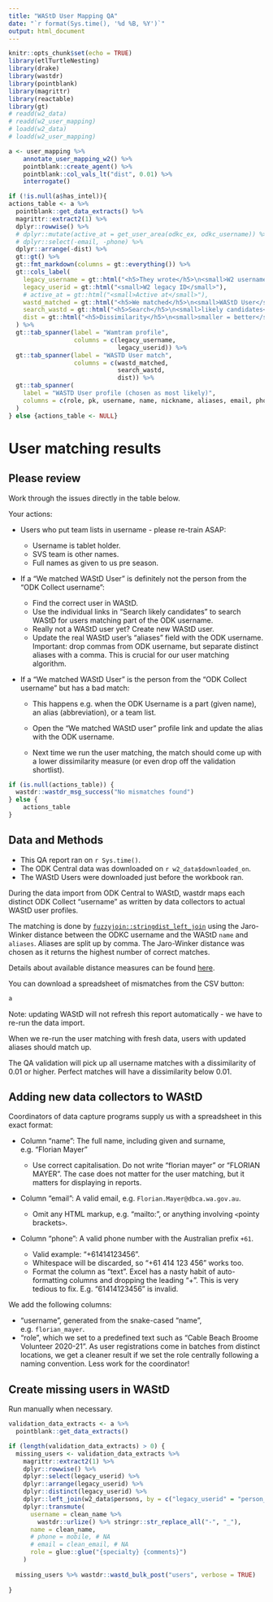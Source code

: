 ```yaml
---
title: "WAStD User Mapping QA"
date: "`r format(Sys.time(), '%d %B, %Y')`"
output: html_document
---
```


```{=html}
<style type="text/css">
.main-container {
  max-width: 100%;
  margin-left: auto;
  margin-right: auto;
}
</style>
```
```r
knitr::opts_chunk$set(echo = TRUE)
library(etlTurtleNesting)
library(drake)
library(wastdr)
library(pointblank)
library(magrittr)
library(reactable)
library(gt)
# readd(w2_data)
# readd(w2_user_mapping)
# loadd(w2_data)
# loadd(w2_user_mapping)
```


```r
a <- user_mapping %>%
    annotate_user_mapping_w2() %>%
    pointblank::create_agent() %>%
    pointblank::col_vals_lt("dist", 0.01) %>%
    interrogate()

if (!is.null(a$has_intel)){
actions_table <- a %>%
  pointblank::get_data_extracts() %>%
  magrittr::extract2(1) %>%
  dplyr::rowwise() %>% 
  # dplyr::mutate(active_at = get_user_area(odkc_ex, odkc_username)) %>% 
  # dplyr::select(-email, -phone) %>% 
  dplyr::arrange(-dist) %>% 
  gt::gt() %>%
  gt::fmt_markdown(columns = gt::everything()) %>%
  gt::cols_label(
    legacy_username = gt::html("<h5>They wrote</h5>\n<small>W2 username</small>"),
    legacy_userid = gt::html("<small>W2 legacy ID</small>"),
    # active_at = gt::html("<small>Active at</small>"),
    wastd_matched = gt::html("<h5>We matched</h5>\n<small>WAStD User</small>"),
    search_wastd = gt::html("<h5>Search</h5>\n<small>likely candidates</small>"),
    dist = gt::html("<h5>Dissimilarity</h5>\n<small>smaller = better</small>")
  ) %>%
  gt::tab_spanner(label = "Wamtram profile",
                  columns = c(legacy_username,
                              legacy_userid)) %>%
  gt::tab_spanner(label = "WASTD User match",
                  columns = c(wastd_matched,
                              search_wastd,
                              dist)) %>%
  gt::tab_spanner(
    label = "WASTD User profile (chosen as most likely)",
    columns = c(role, pk, username, name, nickname, aliases, email, phone)
  )  
} else {actions_table <- NULL}
```

# User matching results {.tabset}

## Please review {.active}
Work through the issues directly in the table below.

Your actions:

-   Users who put team lists in username - please re-train ASAP:

    -   Username is tablet holder.
    -   SVS team is other names.
    -   Full names as given to us pre season.

-   If a "We matched WAStD User" is definitely not the person from the "ODK
    Collect username":

    -   Find the correct user in WAStD.
    -   Use the individual links in "Search likely candidates" to search WAStD
        for users matching part of the ODK username.
    -   Really not a WAStD user yet? Create new WAStD user.
    -   Update the real WAStD user's "aliases" field with the ODK username.
        Important: drop commas from ODK username, but separate distinct aliases
        with a comma. This is crucial for our user matching algorithm.

-   If a "We matched WAStD User" is the person from the "ODK Collect username"
    but has a bad match:

    -   This happens e.g. when the ODK Username is a part (given name), an alias
        (abbreviation), or a team list.

    -   Open the "We matched WAStD user" profile link and update the alias with
        the ODK username. 
    
    -   Next time we run the user matching, the match should come up with a 
        lower dissimilarity measure (or even drop off the validation shortlist).

```r
if (is.null(actions_table)) {
  wastdr::wastdr_msg_success("No mismatches found")
} else {
    actions_table
}
```


## Data and Methods

-   This QA report ran on `r Sys.time()`.
-   The ODK Central data was downloaded on `r w2_data$downloaded_on`.
-   The WAStD Users were downloaded just before the workbook ran.

During the data import from ODK Central to WAStD, wastdr maps each distinct ODK
Collect "username" as written by data collectors to actual WAStD user profiles.

The matching is done by
[`fuzzyjoin::stringdist_left_join`](http://varianceexplained.org/fuzzyjoin/reference/stringdist_join.html)
using the Jaro-Winker distance between the ODKC username and the WAStD
`name` and `aliases`. Aliases are split up by comma. 
The Jaro-Winker distance was chosen as it returns the highest number of correct
matches.

Details about available distance measures can be found
[here](http://finzi.psych.upenn.edu/library/stringdist/html/stringdist-metrics.html).


You can download a spreadsheet of mismatches from the CSV button:

```r
a
```

Note: updating WAStD will not refresh this report automatically - we have to
re-run the data import.

When we re-run the user matching with fresh data, users with updated aliases 
should match up.

The QA validation will pick up all username matches with a dissimilarity of 0.01
or higher. Perfect matches will have a dissimilarity below 0.01.

## Adding new data collectors to WAStD

Coordinators of data capture programs supply us with a spreadsheet in this exact
format:

-   Column "name": The full name, including given and surname, e.g. "Florian
    Mayer"

    -   Use correct capitalisation. Do not write "florian mayer" or "FLORIAN
        MAYER". The case does not matter for the user matching, but it matters
        for displaying in reports.

-   Column "email": A valid email, e.g. `Florian.Mayer@dbca.wa.gov.au`.

    -   Omit any HTML markup, e.g. "mailto:", or anything involving `<`pointy
        brackets`>`.

-   Column "phone": A valid phone number with the Australian prefix `+61`.

    -   Valid example: "+61414123456".
    -   Whitespace will be discarded, so "+61 414 123 456" works too.
    -   Format the column as "text". Excel has a nasty habit of auto-formatting
        columns and dropping the leading "+". This is very tedious to fix. E.g.
        "61414123456" is invalid.

We add the following columns:

-   "username", generated from the snake-cased "name", e.g. `florian_mayer`.
-   "role", which we set to a predefined text such as "Cable Beach Broome
    Volunteer 2020-21". As user registrations come in batches from distinct
    locations, we get a cleaner result if we set the role centrally following a
    naming convention. Less work for the coordinator!

## Create missing users in WAStD
Run manually when necessary.

```r
validation_data_extracts <- a %>%
  pointblank::get_data_extracts() 

if (length(validation_data_extracts) > 0) {
  missing_users <- validation_data_extracts %>%
    magrittr::extract2(1) %>% 
    dplyr::rowwise() %>%
    dplyr::select(legacy_userid) %>%
    dplyr::arrange(legacy_userid) %>%
    dplyr::distinct(legacy_userid) %>%
    dplyr::left_join(w2_data$persons, by = c("legacy_userid" = "person_id")) %>%
    dplyr::transmute(
      username = clean_name %>%
        wastdr::urlize() %>% stringr::str_replace_all("-", "_"),
      name = clean_name,
      # phone = mobile, # NA
      # email = clean_email, # NA
      role = glue::glue("{specialty} {comments}")
    )
  
  missing_users %>% wastdr::wastd_bulk_post("users", verbose = TRUE)
  
}
```
